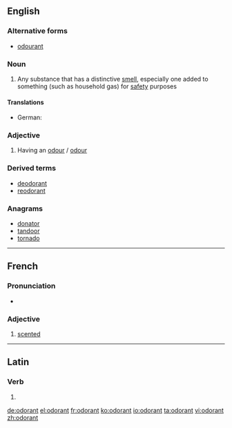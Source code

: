 ==English==

===Alternative forms===
* [[odourant]]

===Noun===
{{en-noun}}

# Any substance that has a distinctive [[smell]], especially one added to something (such as household gas) for [[safety]] purposes

====Translations====
{{trans-top|substance with distinctive smell}}
* German: {{t-|de|Odoriermittel|n}}
{{trans-mid}}
{{trans-bottom}}

===Adjective===
{{en-adj}}

# Having an [[odour]] / [[odour]]

===Derived terms===
* [[deodorant]]
* [[reodorant]]

===Anagrams===
* [[donator#English|donator]]
* [[tandoor#English|tandoor]]
* [[tornado#English|tornado]]

----

==French==

===Pronunciation===
* {{audio|Fr-odorant.ogg|Audio}}

===Adjective===
{{fr-adj}}

# [[scented]]

----

==Latin==

===Verb===
{{la-verb-form|odōrant}}

# {{conjugation of|odōrō||3|p|pres|act|ind|lang=la}}

[[de:odorant]]
[[el:odorant]]
[[fr:odorant]]
[[ko:odorant]]
[[io:odorant]]
[[ta:odorant]]
[[vi:odorant]]
[[zh:odorant]]